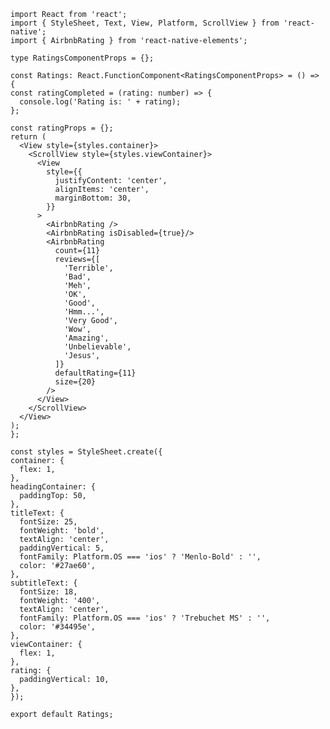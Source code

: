 ```SnackPlayer name=RNE AirbnbRating
import React from 'react';
import { StyleSheet, Text, View, Platform, ScrollView } from 'react-native';
import { AirbnbRating } from 'react-native-elements';

type RatingsComponentProps = {};

const Ratings: React.FunctionComponent<RatingsComponentProps> = () => {
const ratingCompleted = (rating: number) => {
  console.log('Rating is: ' + rating);
};

const ratingProps = {};
return (
  <View style={styles.container}>
    <ScrollView style={styles.viewContainer}>
      <View
        style={{
          justifyContent: 'center',
          alignItems: 'center',
          marginBottom: 30,
        }}
      >
        <AirbnbRating />
        <AirbnbRating isDisabled={true}/>
        <AirbnbRating
          count={11}
          reviews={[
            'Terrible',
            'Bad',
            'Meh',
            'OK',
            'Good',
            'Hmm...',
            'Very Good',
            'Wow',
            'Amazing',
            'Unbelievable',
            'Jesus',
          ]}
          defaultRating={11}
          size={20}
        />
      </View>
    </ScrollView>
  </View>
);
};

const styles = StyleSheet.create({
container: {
  flex: 1,
},
headingContainer: {
  paddingTop: 50,
},
titleText: {
  fontSize: 25,
  fontWeight: 'bold',
  textAlign: 'center',
  paddingVertical: 5,
  fontFamily: Platform.OS === 'ios' ? 'Menlo-Bold' : '',
  color: '#27ae60',
},
subtitleText: {
  fontSize: 18,
  fontWeight: '400',
  textAlign: 'center',
  fontFamily: Platform.OS === 'ios' ? 'Trebuchet MS' : '',
  color: '#34495e',
},
viewContainer: {
  flex: 1,
},
rating: {
  paddingVertical: 10,
},
});

export default Ratings;
```
